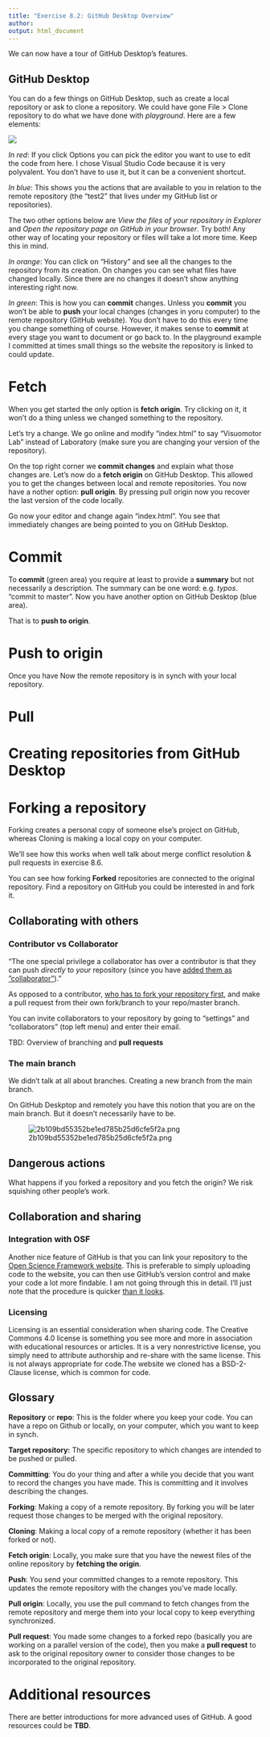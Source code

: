 ```yaml
---
title: "Exercise 8.2: GitHub Desktop Overview"
author: 
output: html_document
---
```


We can now have a tour of GitHub Desktop's features.

## GitHub Desktop 

You can do a few things on GitHub Desktop, such as create a local repository or ask to clone a repository. We could have gone File > Clone repository to do what we have done with _playground_. Here are a few elements:

![](images/f92a4fa78f3e2b63b2874e6ead1249bc.png)

_In red_: If you click Options you can pick the editor you want to use to edit the code from here. I chose Visual Studio Code because it is very polyvalent. You don't have to use it, but it can be a convenient shortcut.

_In blue_: This shows you the actions that are available to you in relation to the remote repository (the "test2" that lives under my GitHub list or repositories). 

The two other options below are *View the files of your repository in Explorer* and *Open the repository page on GitHub in your browser*. Try both! Any other way of locating your repository or files will take a lot more time. Keep this in mind.

_In orange_: You can click on "History" and see all the changes to the repository from its creation. On changes you can see what files have changed locally. Since there are no changes it doesn't show anything interesting right now.

_In green_: This is how you can **commit** changes. Unless you **commit** you won't be able to **push** your local changes (changes in yoru computer) to the remote repository (GitHub website). You don't have to do this every time you change something of course. However, it makes sense to **commit** at every stage you want to document or go back to. In the playground example I committed at times small things so the website the repository is linked to could update. 

# Fetch

When you get started the only option is **fetch origin**. Try clicking on it, it won't do a thing unless we changed something to the repository. 

Let's try a change. We go online and modify "index.html" to say "Visuomotor Lab" instead of Laboratory (make sure you are changing your version of the repository). 

On the top right corner we **commit changes** and explain what those changes are. Let's now do a **fetch origin** on GitHub Desktop. This allowed you to get the changes between local and remote repositories. You now have a nother option: **pull origin**. By pressing pull origin now you recover the last version of the code locally. 

Go now your editor and change again "index.html". You see that immediately changes are being pointed to you on GitHub Desktop. 

# Commit

To **commit** (green area) you require at least to provide a **summary** but not necessarily a description. The summary can be one word: e.g. *typos*. "commit to master". Now you have another option on GitHub Desktop (blue area). 

That is to **push to origin**. 

# Push to origin 

Once you have Now the remote repository is in synch with your local repository. 

# Pull

# Creating repositories from GitHub Desktop

# Forking a repository

Forking creates a personal copy of someone else's project on GitHub, whereas Cloning is making a local copy on your computer.

We'll see how this works when well talk about merge conflict resolution & pull requests in exercise 8.6.

You can see how forking **Forked** repositories are connected to the original repository. Find a repository on GitHub you could be interested in and fork it. 

## Collaborating with others 

### Contributor vs Collaborator

“The one special privilege a collaborator has over a contributor is that they can push _directly_ to _your_ repository (since you have [added them as "collaborator"](https://help.github.com/en/github/setting-up-and-managing-your-github-user-account/inviting-collaborators-to-a-personal-repository)).”

As opposed to a contributor, [who has to fork your repository first](https://help.github.com/en/github/getting-started-with-github/fork-a-repo), and make a pull request from their own fork/branch to your repo/master branch.

You can invite collaborators to your repository by going to "settings" and "collaborators" (top left menu) and enter their email.

TBD: Overview of branching and **pull requests**

### The main branch

We didn't talk at all about branches. Creating a new branch from the main branch.

On GitHub Deskptop and remotely you have this notion that you are on the main branch. But it doesn't necessarily have to be.

![2b109bd55352be1ed785b25d6cfe5f2a.png](2b109bd55352be1ed785b25d6cfe5f2a.png "2b109bd55352be1ed785b25d6cfe5f2a.png")

## Dangerous actions

What happens if you forked a repository and you fetch the origin? We risk squishing other people's work. 

## Collaboration and sharing

### Integration with OSF

Another nice feature of GitHub is that you can link your repository to the [Open Science Framework website](https://osf.io/). This is preferable to simply uploading code to the website, you can then use GitHub's version control and make your code a lot more findable. I am not going through this in detail. I'll just note that the procedure is quicker [than it looks](https://help.osf.io/article/211-connect-github-to-a-project#:~:text=Find%20GitHub%20in%20the%20%22Configure,a%20member%20of%20the%20organization).

### Licensing
Licensing is an essential consideration when sharing code. The Creative Commons 4.0 license is something you see more and more in association with educational resources or articles. It is a very nonrestrictive license, you simply need to attribute authorship and re-share with the same license. This is not always appropriate for code.The website we cloned has a BSD-2-Clause license, which is common for code.

## Glossary 

**Repository** or **repo**: This is the folder where you keep your code. You can have a repo on Github or locally, on your computer, which you want to keep in synch.

**Target repository:** The specific repository to which changes are intended to be pushed or pulled.

**Committing**: You do your thing and after a while you decide that you want to record the changes you have made. This is committing and it involves describing the changes.

**Forking**: Making a copy of a remote repository. By forking you will be later request those changes to be merged with the original repository. 

**Cloning**: Making a local copy of a remote repository (whether it has been forked or not).

**Fetch origin**: Locally, you make sure that you have the newest files of the online repository by **fetching the origin**.

**Push**: You send your committed changes to a remote repository. This updates the remote repository with the changes you've made locally.  

**Pull origin**: Locally, you use the pull command to  fetch changes from the remote repository and merge them into your local copy to keep everything synchronized.

**Pull request**: You made some changes to a forked repo (basically you are working on a parallel version of the code), then you make a **pull request** to ask to the original repository owner to consider those changes to be incorporated to the original repository.

# Additional resources

There are better introductions for more advanced uses of GitHub. A good resources could be **TBD**.
